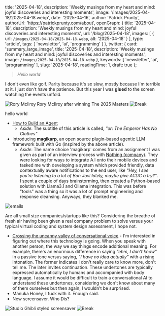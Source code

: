 
  title: '2025-04-18',
  description: 'Weekly musings from my heart and mind: joyful discoveries and interesting moments',
  image: '/images/2025-04-18/2025-04-18.webp',
  date: '2025-04-16',
  author: 'Patrick Prunty',
  authorUrl: 'https://patrickprunty.com/about',
  openGraph: {
    title: '2025-04-18',
    description: 'Weekly musings from my heart and mind: joyful discoveries and interesting moments',
    url: '/blog/2025-04-18',
    images: [
      {
        url: `/images/2025-04-18/2025-04-18.webp`,
        alt: '2025-04-18'
      }
    ],
    type: 'article',
    tags: [
      'newsletter',
      'ai',
      'programming'
    ]
  },
  twitter: {
    card: 'summary_large_image',
    title: '2025-04-18',
    description: 'Weekly musings from my heart and mind: joyful discoveries and interesting moments',
    image: `/images/2025-04-18/2025-04-18.webp`
  },
  keywords: [
    'newsletter',
    'ai',
    'programming'
  ],
  slug: '2025-04-18',
  readingTime: 1,
  draft: true
};

> *Hello world*

I don't even like golf. Parlty because it's so slow, mostly because I'm terrible at it. I just don't have the patience. But this year I was
**glued** to the screen watching the events unfold.


<Image src="/images/2025-04-18/mcilroy.png" alt="Rory McIlroy" width={949} height={29} className="w-full h-auto" />
<Caption>Rory McIlroy after winning The 2025 Masters</Caption>


<Image src="/break-2.svg" alt="Break" width={949} height={29} className="w-full dark:invert" />

hello world

- [How to Build an Agent](https://ampcode.com/how-to-build-an-agent)
    - *Aside*: The subtitle of this article is called, *"or: The Emperor Has No Clothes"*
- Introducing [**magikarp**](https://github.com/pprunty/magikarp), an open source plugin-based agentic LLM framework built with Go (inspired by the above article).
    - *Aside*: The name choice 'magikarp' comes from an assignment I was given as part of an interview process with [Nothing (company)](https://en.wikipedia.org/wiki/Nothing_(company)).
      They were looking for ways to integrate A.I onto their mobile devices and tasked me with developing a system which provided friendly, data contextually aware notifications to the end user, like *"Hey, I see you're listening to a lot of Bon Jovi lately, maybe give ACDC a try?"*.
      I spent a couple of days brainstorming, then created a Python-based solution with Llama3.1 and Ollama integration. This was before "tools" was a thing so it was a lot of prompt engineering and response cleansing. Anyways, they blanked me.
<Image src="/images/2025-04-18/nothing.png" alt="emails" width={949} height={29} className="w-full h-auto" />

Are all small size companies/startups like this? Considering the breathe of fresh air having been given a real company problem to solve versus your
typical virtual coding and system design assessment, I hope not.

- [Crossing the uncanny valley of conversational voice](https://www.sesame.com/research/crossing_the_uncanny_valley_of_voice#demo) - I'm interested in
figuring out where this technology is going. When you speak with another person, the way we say things encode additional meaning. For example, there's an enormous difference in saying *"ehm, I don't know"* in a passive tone versus
saying, *"I have no idea actually"* with a rising intonation. The former indicates I don't really care to know more, don't tell me. The later invites continuation. These undertones are typically expressed
automatically by humans and accompanied with body language. I assume it would be difficult to train a conversational AI to understand these undertones, considering
we don't know about many of them ourselves but then again, I wouldn't be surprised.
- Manuka Honey, I fuck with it. Enough said.
- New screensaver. Who Dis?

<Image src="/images/2025-04-18/desktop.png" alt="Studio Ghibli styled screensaver" width={949} height={29} className="w-full h-auto" />


<Image src="/break.svg" alt="Break" width={949} height={29} className="w-full dark:invert" />
